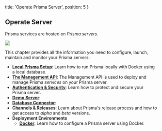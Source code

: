
  title: 'Operate Prisma Server',
  position: 5
}

## Operate Server

Prisma services are hosted on _Prisma servers_.

![](https://imgur.com/Gcnxs7r.png)

This chapter provides all the information you need to configure, launch, maintain and monitor your Prisma servers:

- [**Local Prisma Setup**](je3i): Learn how to run Prisma locally with Docker using a local database. 
- [**The Management API**](foe1): The Management API is used to deploy and manage Prisma _services_ on your Prisma server.
- [**Authentication & Security**](kke4): Learn how to protect and secure your Prisma server.
- [**Demo Server**](jfr3): 
- [**Database Connector**](jgfs):
- [**Channels & Releases**](oje2): Learn about Prisma's release process and how to get access to _alpha_ and _beta_ versions.
- **Deployment Environments**
  - [**Docker**](rty1): Learn how to configure a Prisma server using Docker.